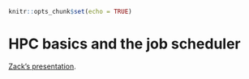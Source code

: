 ```r
knitr::opts_chunk$set(echo = TRUE)
```

# HPC basics and the job scheduler

[Zack's presentation](https://vanandelinstitute-my.sharepoint.com/:p:/g/personal/daisy_fu_vai_org/EUZY3hbLfjRApMOw6UxJhn4BPyeiZSdyZBHjuDqzQ37QeQ?e=hGbedX).

